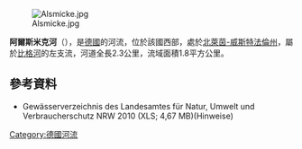 {{Coord|51|2|53.5|N|7|50|0.5|E|display=title}}

[[Image:Alsmicke.jpg|right]]

'''阿爾斯米克河'''（{{lang-de|Alsmicke}}），是[[德國|德國]]的河流，位於該國西部，處於[[北萊茵-威斯特法倫州|北萊茵-威斯特法倫州]]，屬於[[比格河|比格河]]的左支流，河道全長2.3公里，流域面積1.8平方公里。

==參考資料==
* Gewässerverzeichnis des Landesamtes für Natur, Umwelt und Verbraucherschutz NRW 2010 (XLS; 4,67 MB)(Hinweise)

{{Germany-geo-stub}}
[[Category:德國河流|Category:德國河流]]